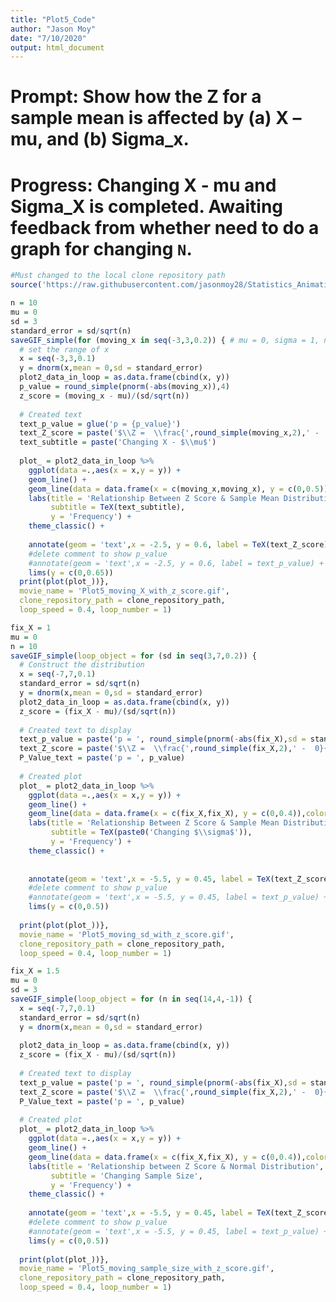 ```yaml
---
title: "Plot5_Code"
author: "Jason Moy"
date: "7/10/2020"
output: html_document
---
```

# Prompt: Show how the Z for a sample mean is affected by (a) X – mu, and (b) Sigma_x.

# Progress: Changing X - mu and Sigma_X is completed. Awaiting feedback from whether need to do a graph for changing `N`. 

```r
#Must changed to the local clone repository path
source('https://raw.githubusercontent.com/jasonmoy28/Statistics_Animation_Plot/master/saveGIF_simple_git_ver.R') # run the saveGIF_simple function 
```

```r
n = 10
mu = 0 
sd = 3
standard_error = sd/sqrt(n)
saveGIF_simple(for (moving_x in seq(-3,3,0.2)) { # mu = 0, sigma = 1, n = 100
  # set the range of x 
  x = seq(-3,3,0.1)
  y = dnorm(x,mean = 0,sd = standard_error)
  plot2_data_in_loop = as.data.frame(cbind(x, y))
  p_value = round_simple(pnorm(-abs(moving_x)),4)
  z_score = (moving_x - mu)/(sd/sqrt(n))
  
  # Created text 
  text_p_value = glue('p = {p_value}')
  text_Z_score = paste('$\\Z =  \\frac{',round_simple(moving_x,2),' -  0}{',sd,'/\\sqrt{',n,'}}$ = ', round_simple(z_score,2))
  text_subtitle = paste('Changing X - $\\mu$')
  
  plot_ = plot2_data_in_loop %>% 
    ggplot(data =.,aes(x = x,y = y)) + 
    geom_line() + 
    geom_line(data = data.frame(x = c(moving_x,moving_x), y = c(0,0.5)),color = 'red') + 
    labs(title = 'Relationship Between Z Score & Sample Mean Distribution',
         subtitle = TeX(text_subtitle),
         y = 'Frequency') + 
    theme_classic() + 
    
    annotate(geom = 'text',x = -2.5, y = 0.6, label = TeX(text_Z_score)) + 
    #delete comment to show p_value
    #annotate(geom = 'text',x = -2.5, y = 0.6, label = text_p_value) + 
    lims(y = c(0,0.65))
  print(plot(plot_))},
  movie_name = 'Plot5_moving_X_with_z_score.gif', 
  clone_repository_path = clone_repository_path,
  loop_speed = 0.4, loop_number = 1)
```

```r
fix_X = 1
mu = 0
n = 10
saveGIF_simple(loop_object = for (sd in seq(3,7,0.2)) {
  # Construct the distribution
  x = seq(-7,7,0.1)
  standard_error = sd/sqrt(n)
  y = dnorm(x,mean = 0,sd = standard_error)
  plot2_data_in_loop = as.data.frame(cbind(x, y))
  z_score = (fix_X - mu)/(sd/sqrt(n))
  
  # Created text to display 
  text_p_value = paste('p = ', round_simple(pnorm(-abs(fix_X),sd = standard_error),4))
  text_Z_score = paste('$\\Z =  \\frac{',round_simple(fix_X,2),' -  0}{',sd,'/\\sqrt{',n,'}}$ = ',round_simple(z_score,2))
  P_Value_text = paste('p = ', p_value)
  
  # Created plot 
  plot_ = plot2_data_in_loop %>% 
    ggplot(data =.,aes(x = x,y = y)) + 
    geom_line() + 
    geom_line(data = data.frame(x = c(fix_X,fix_X), y = c(0,0.4)),color = 'red') + 
    labs(title = 'Relationship Between Z Score & Sample Mean Distribution',
         subtitle = TeX(paste0('Changing $\\sigma$')),
         y = 'Frequency') + 
    theme_classic() + 
    
   
    annotate(geom = 'text',x = -5.5, y = 0.45, label = TeX(text_Z_score)) + 
    #delete comment to show p_value
    #annotate(geom = 'text',x = -5.5, y = 0.45, label = text_p_value) + 
    lims(y = c(0,0.5))
      
  print(plot(plot_))},
  movie_name = 'Plot5_moving_sd_with_z_score.gif', 
  clone_repository_path = clone_repository_path,
  loop_speed = 0.4, loop_number = 1)
```


```r
fix_X = 1.5
mu = 0
sd = 3
saveGIF_simple(loop_object = for (n in seq(14,4,-1)) {
  x = seq(-7,7,0.1)
  standard_error = sd/sqrt(n)
  y = dnorm(x,mean = 0,sd = standard_error)
  
  plot2_data_in_loop = as.data.frame(cbind(x, y))
  z_score = (fix_X - mu)/(sd/sqrt(n))
  
  # Created text to display 
  text_p_value = paste('p = ', round_simple(pnorm(-abs(fix_X),sd = standard_error),4))
  text_Z_score = paste('$\\Z =  \\frac{',round_simple(fix_X,2),' -  0}{',sd,'/\\sqrt{',n,'}}$ = ', round_simple(z_score,2))
  P_Value_text = paste('p = ', p_value)
  
  # Created plot 
  plot_ = plot2_data_in_loop %>% 
    ggplot(data =.,aes(x = x,y = y)) + 
    geom_line() + 
    geom_line(data = data.frame(x = c(fix_X,fix_X), y = c(0,0.4)),color = 'red') + 
    labs(title = 'Relationship between Z Score & Normal Distribution',
         subtitle = 'Changing Sample Size',
         y = 'Frequency') + 
    theme_classic() + 
    
    annotate(geom = 'text',x = -5.5, y = 0.45, label = TeX(text_Z_score)) + 
    #delete comment to show p_value
    #annotate(geom = 'text',x = -5.5, y = 0.45, label = text_p_value) + 
    lims(y = c(0,0.5))
      
  print(plot(plot_))},
  movie_name = 'Plot5_moving_sample_size_with_z_score.gif', 
  clone_repository_path = clone_repository_path,
  loop_speed = 0.4, loop_number = 1)
```